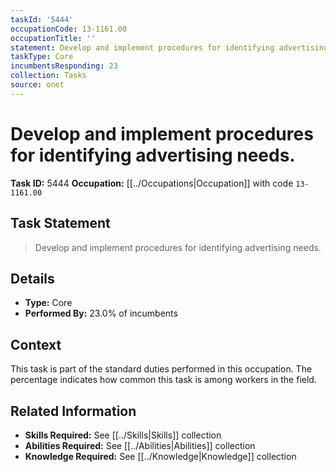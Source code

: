 ```yaml
---
taskId: '5444'
occupationCode: 13-1161.00
occupationTitle: ''
statement: Develop and implement procedures for identifying advertising needs.
taskType: Core
incumbentsResponding: 23
collection: Tasks
source: onet
---
```

# Develop and implement procedures for identifying advertising needs.

**Task ID:** 5444
**Occupation:** [[../Occupations|Occupation]] with code `13-1161.00`

## Task Statement

> Develop and implement procedures for identifying advertising needs.

## Details

- **Type:** Core
- **Performed By:** 23.0% of incumbents

## Context

This task is part of the standard duties performed in this occupation. The percentage indicates how common this task is among workers in the field.

## Related Information

- **Skills Required:** See [[../Skills|Skills]] collection
- **Abilities Required:** See [[../Abilities|Abilities]] collection
- **Knowledge Required:** See [[../Knowledge|Knowledge]] collection
